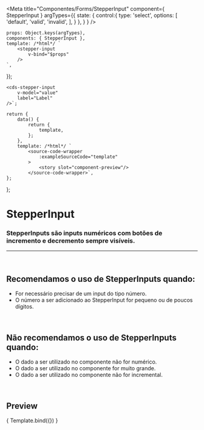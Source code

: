 
<Meta
	title="Componentes/Forms/StepperInput"
	component={ StepperInput }
	argTypes={{
		state: {
			control:{
				type: 'select',
				options: [
					'default',
					'valid',
					'invalid',
				],
			}
		},
	}
}
/>

	props: Object.keys(argTypes),
	components: { StepperInput },
	template: /*html*/ `
		<stepper-input
			v-bind="$props" 
		/>
	`,
});

	<cds-stepper-input
		v-model="value"
		label="Label"
	/>`;

	return {
		data() {
			return {
				template,
			};
		},
		template: /*html*/ `
			<source-code-wrapper
				:exampleSourceCode="template"
			>
				<story slot="component-preview"/>
			</source-code-wrapper>`,
	};
};

# StepperInput

### StepperInputs são inputs numéricos com botões de incremento e decremento sempre visíveis.
---
<br />

## Recomendamos o uso de StepperInputs quando:
- For necessário precisar de um input do tipo número.
- O número a ser adicionado ao StepperInput for pequeno ou de poucos dígitos.

<br />

## Não recomendamos o uso de StepperInputs quando:
- O dado a ser utilizado no componente não for numérico.
- O dado a ser utilizado  no componente for muito grande.
- O dado a ser utilizado no componente não for incremental.

<br />

## Preview

<Canvas>
	<Story
		name="StepperInput"
		decorators={[docsDecorator]}
	>
		{ Template.bind({}) }
	</Story>
</Canvas>

<ArgsTable story="StepperInput" />